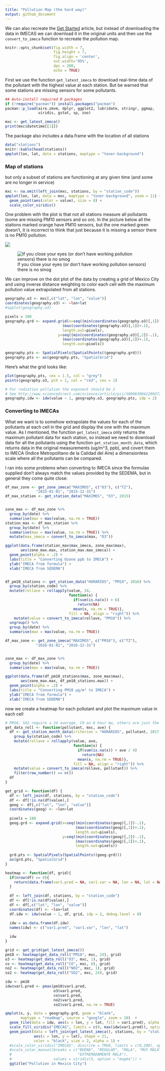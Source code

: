 ```yaml
---
title: "Pollution Map (the hard way)"
output: github_document
---
```


We can also recreate the [Get Started](../aire.zmvm.html) article, but instead of downloading the data in IMECAS we can download it in the original units and then use the `convert_to_imeca` function to recreate the pollution map.

```r
knitr::opts_chunk$set(fig.width = 7, 
                      fig.height = 7,
                      fig.align = 'center',
                      out.width='95%', 
                      dpi = 200,
                      echo = TRUE)
```

First we use the function ```get_latest_imeca``` to download real-time data of the pollutant with the highest value at each station. But be warned that some stations are missing sensors for some pollutants.

```r

## Auto-install required R packages
if (!require("pacman")) install.packages("pacman")
pacman::p_load(aire.zmvm, dplyr, ggplot2, lubridate, stringr, ggmap, 
               viridis, gstat, sp, zoo)
```

```r
mxc <- get_latest_imeca()
print(mxc$datetime[[1]])
```

The package also includes a data.frame with the location of all stations

```r
data("stations")
knitr::kable(head(stations))
qmplot(lon, lat, data = stations, maptype = "toner-background")
```


### Map of stations

but only a subset of stations are functioning at any given time (and some are no longer in service)

```r
mxc <- na.omit(left_join(mxc, stations, by = "station_code"))
qmplot(lon, lat, data = mxc, maptype = "toner-background", zoom = 11) +
  geom_point(aes(color = value), size = 8) +
  scale_color_viridis()

```


One problem with the plot is that not all stations measure all pollutants (some are missing PM10 sensors and so on). In the picture below all the stations marked orange have PM10 sensors, but the one marked green doesn't, it is incorrect to think that just because it is missing a sensor there is no PM10 pollution.

![](aire-error.png)

![If you close your eyes (or don't have working pollution sensors) there is no smog](pano-mxc.jpg)


We can improve on the dot plot of the data by creating a grid of Mexico City and using inverse
distance weighting to color each cell with the maximum pollution value extrapolated from all stations.

```r
geography.o3 <- mxc[,c("lat", "lon", "value")]
coordinates(geography.o3) <- ~lon+lat
#spplot(geography.o3)

pixels = 100
geography.grd <- expand.grid(x=seq((min(coordinates(geography.o3)[,1])-.1),
                          (max(coordinates(geography.o3)[,1])+.1),
                          length.out=pixels),
                        y=seq((min(coordinates(geography.o3)[,2])-.1),
                          (max(coordinates(geography.o3)[,2])+.1),
                          length.out=pixels))

geography.pts <- SpatialPixels(SpatialPoints((geography.grd)))
geography.pts <- as(geography.pts, "SpatialGrid")
```

Here's what the grid looks like:

```r
plot(geography.pts, cex = 1.5, col = "grey")
points(geography.o3, pch = 1, col = "red", cex = 1)

# For radiation pollution the exponent should be 2
# See http://www.sciencedirect.com/science/article/pii/S009830041200372X
geography.idw <- idw(value ~ 1, geography.o3, geography.pts, idp = 2)
```


### Converting to IMECAs

What we want is to somehow extrapolate the values for each of the pollutants at each cell in the grid and display the one with the maximum value. As I mentioned, the function ```get_latest_imeca``` only returns the maximum pollutant data for each station, so instead we need to download data for all the pollutants using the function ```get_station_month_data```, which returns data in the original measurements (ug/m^3, ppb), and covert them to IMECA (Índice Metropolitano de la Calidad del Aire) a dimensionless scale where all the pollutants can be compared.

I ran into some problems when converting to IMECA since the formulas supplied don't always match the values provided by the SEDEMA, but in general they come quite close:

```r
df_max_zone <- get_zone_imeca("MAXIMOS", c("O3"), c("TZ"),
              "2015-01-01", "2015-12-31")
df_max_station <- get_station_data("MAXIMOS", "O3", 2015)


zone_max <- df_max_zone %>%
  group_by(date) %>%
  summarise(max = max(value, na.rm = TRUE))
station_max <- df_max_station %>%
  group_by(date) %>%
  summarise(max = max(value, na.rm = TRUE)) %>%
  mutate(max_imeca = convert_to_imeca(max, "O3"))

ggplot(data.frame(station_max$max_imeca, zone_max$max), 
       aes(zone_max.max, station_max.max_imeca)) +
  geom_point(alpha = .2) +
  labs(title = "Converting Ozone ppb to IMECA") +
  ylab("IMECA from formula") +
  xlab("IMECA from SEDEMA")


df_pm10_stations <- get_station_data("HORARIOS", "PM10", 2016) %>% 
  group_by(station_code) %>%
  mutate(rollave = rollapply(value, 24,
                             function(x) {
                               if(sum(is.na(x)) > 6)
                                 return(NA)
                               mean(x, na.rm = TRUE)},
                             fill = NA, align = "right")) %>%
    mutate(value = convert_to_imeca(rollave, "PM10")) %>%
  ungroup() %>%
  group_by(date) %>%
  summarise(max = max(value, na.rm = TRUE)) 

df_max_zone <- get_zone_imeca("MAXIMOS", c("PM10"), c("TZ"),
              "2016-01-01", "2016-12-31")


zone_max <- df_max_zone %>%
  group_by(date) %>%
  summarise(max = max(value, na.rm = TRUE))

ggplot(data.frame(df_pm10_stations$max, zone_max$max), 
       aes(zone_max.max, df_pm10_stations.max)) +
  geom_point(alpha = .2) +
  labs(title = "Converting PM10 µg/m³ to IMECA") +
  ylab("IMECA from formula") +
  xlab("IMECA from SEDEMA")


```

now we create a heatmap for each pollutant and plot the maximum value in each cell

```r
# PM10, SO2 require a 24 average, CO an 8 hour ma, others are just the latest value
get_data_roll <- function(pollutant, mxc, ave) {
  df <- get_station_month_data(criterion = "HORARIOS", pollutant, 2017, "05") %>% 
    group_by(station_code) %>%
    mutate(rollave = rollapply(value, ave,
                               function(x) {
                                 if(sum(is.na(x)) > ave / 4)
                                   return(NA)
                                 mean(x, na.rm = TRUE)},
                               fill = NA, align = "right")) %>%
    mutate(value = convert_to_imeca(rollave, pollutant)) %>%
    filter(row_number() == n())
  df
}

get_grid <- function(df) {
  df <- left_join(df, stations, by = "station_code")
  df <- df[!is.na(df$value),]
  geog <- df[,c("lat", "lon", "value")]
  coordinates(geog) <- ~lon+lat
  
  pixels = 100
  geog.grd <- expand.grid(x=seq((min(coordinates(geog)[,1])-.1),
                                (max(coordinates(geog)[,1])+.1),
                                length.out=pixels),
                          y=seq((min(coordinates(geog)[,2])-.1),
                                (max(coordinates(geog)[,2])+.1),
                                length.out=pixels))
  
  grd.pts <- SpatialPixels(SpatialPoints((geog.grd)))
  as(grd.pts, "SpatialGrid")
}

heatmap <- function(df, grid){
  if(nrow(df) == 0){
    return(data.frame(var1.pred = NA, var1.var = NA, lon = NA, lat = NA))
  }
  
  df <- left_join(df, stations, by = "station_code")
  df <- df[!is.na(df$value),]
  df <- df[,c("lat", "lon", "value")]
  coordinates(df) <- ~lon+lat
  df.idw <- idw(value ~ 1, df, grid, idp = 2, debug.level = 0)
  
  idw = as.data.frame(df.idw)
  names(idw) <- c("var1.pred", "var1.var", "lon", "lat")

  idw
}

grid <- get_grid(get_latest_imeca())
pm10 <- heatmap(get_data_roll("PM10", mxc, 24), grid)
o3 <- heatmap(get_data_roll("O3", mxc, 1), grid)
co <- heatmap(get_data_roll("CO", mxc, 8), grid)
no2 <- heatmap(get_data_roll("NO2", mxc, 1), grid)
so2 <- heatmap(get_data_roll("SO2", mxc, 24), grid)

idw <- pm10
idw$var1.pred <- pmax(pm10$var1.pred, 
                      o3$var1.pred,
                      co$var1.pred,
                      no2$var1.pred,
                      so2$var1.pred, na.rm = TRUE)
```


```r


qmplot(x, y, data = geography.grd, geom = "blank", 
       maptype = "roadmap", source = "google", zoom = 10)  +
  geom_tile(data = idw, aes(x = lon, y = lat, fill = var1.pred), alpha = .8) + 
  scale_fill_viridis("IMECAS", limits = c(0, max(idw$var1.pred)), option = "magma") +
  geom_point(data = left_join(get_latest_imeca(), stations, by = "station_code"), 
             aes(x = lon, y = lat), shape = 21, 
             color = "black", size = 2, alpha = 1) +
  #scale_color_viridis("IMECAS", discrite = TRUE, limits = c(0,200), option = "magma") +
  #scale_color_manual(breaks = c("BUENA", "REGULAR", "MALA", "MUY MALA",
  #                              "EXTREMADAMENTE MALA"),
  #                   values = viridis(5, option = "magma")) +
  ggtitle("Pollution in Mexico City")
```
